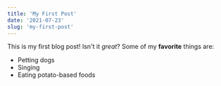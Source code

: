 ```yaml
---
title: 'My First Post'
date: '2021-07-23'
slug: 'my-first-post'
---
```


This is my first blog post! Isn't it _great_?
Some of my **favorite** things are:

- Petting dogs
- Singing
- Eating potato-based foods
